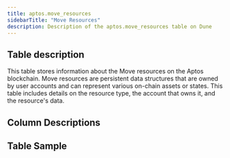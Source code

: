 ```yaml
---
title: aptos.move_resources
sidebarTitle: "Move Resources"
description: Description of the aptos.move_resources table on Dune
---
```


## Table description

This table stores information about the Move resources on the Aptos blockchain. Move resources are persistent data structures that are owned by user accounts and can represent various on-chain assets or states. This table includes details on the resource type, the account that owns it, and the resource's data.

## Column Descriptions


<ColumnDescriptions tableSchema="aptos" tableName="move_resources" />

## Table Sample


<TableSample tableSchema="aptos" tableName="move_resources" />
